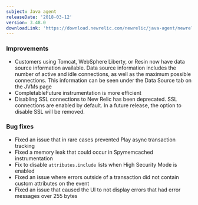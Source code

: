 ```yaml
---
subject: Java agent
releaseDate: '2018-03-12'
version: 3.48.0
downloadLink: 'https://download.newrelic.com/newrelic/java-agent/newrelic-agent/3.48.0/'
---
```


### Improvements

* Customers using Tomcat, WebSphere Liberty, or Resin now have data source information available. Data source information includes the number of active and idle connections, as well as the maximum possible connections. This information can be seen under the Data Source tab on the JVMs page
* CompletableFuture instrumentation is more efficient
* Disabling SSL connections to New Relic has been deprecated. SSL connections are enabled by default. In a future release, the option to disable SSL will be removed.

### Bug fixes

* Fixed an issue that in rare cases prevented Play async transaction tracking
* Fixed a memory leak that could occur in Spymemcached instrumentation
* Fix to disable `attributes.include` lists when High Security Mode is enabled
* Fixed an issue where errors outside of a transaction did not contain custom attributes on the event
* Fixed an issue that caused the UI to not display errors that had error messages over 255 bytes
